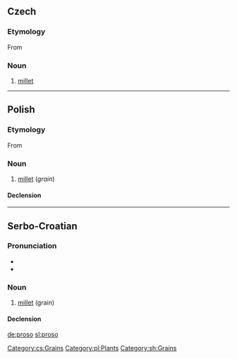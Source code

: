 ==Czech==

===Etymology===
From {{proto|Slavic|proso|lang=cs}}

===Noun===
{{cs-noun|g=n}}

# [[millet]] {{gloss|grain}}

[[Category:cs:Grains]]

----

==Polish==

===Etymology===
From {{proto|Slavic|proso|lang=pl}}

===Noun===
{{infl|pl|noun|g=n}}

# [[millet]] (''grain'')

====Declension====
{{pl-decl-noun-sing
|proso
|prosa
|prosu
|proso
|prosem
|prosie
|proso
}}

[[Category:pl:Plants]]

----

==Serbo-Croatian==

===Pronunciation===
* {{IPA|/prôso/|lang=sh}}
* {{hyphenation|pro|so}}

===Noun===
{{sh-noun|g=n|head=prȍso|r|просо|про̏со}}

# [[millet]] (grain)

====Declension====
{{sh-decl-noun-unc
|proso
|prosa
|prosu
|proso
|proso
|prosu
|prosom
}}

[[Category:sh:Grains]]

[[de:proso]]
[[sl:proso]]